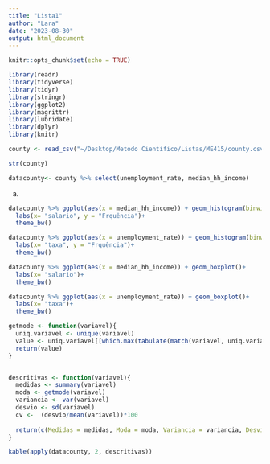 ```yaml
---
title: "Lista1"
author: "Lara"
date: "2023-08-30"
output: html_document
---
```


```r
knitr::opts_chunk$set(echo = TRUE)
```


```r
library(readr)
library(tidyverse)
library(tidyr)
library(stringr)
library(ggplot2)
library(magrittr)
library(lubridate)
library(dplyr)
library(knitr)
```

```r
county <- read_csv("~/Desktop/Metodo Cientifico/Listas/ME415/county.csv")
```

```r
str(county)
```

```r
datacounty<- county %>% select(unemployment_rate, median_hh_income)
```
a)
```r
datacounty %>% ggplot(aes(x = median_hh_income)) + geom_histogram(binwidth =700, col = 1)+
  labs(x= "salario", y = "Frquência")+
  theme_bw()
```

```r
datacounty %>% ggplot(aes(x = unemployment_rate)) + geom_histogram(binwidth =0.2, col = 1)+
  labs(x= "taxa", y = "Frquência")+
  theme_bw()
```

```r
datacounty %>% ggplot(aes(x = median_hh_income)) + geom_boxplot()+
  labs(x= "salario")+
  theme_bw()
```

```r
datacounty %>% ggplot(aes(x = unemployment_rate)) + geom_boxplot()+
  labs(x= "taxa")+
  theme_bw()
```

```r
getmode <- function(variavel){
  uniq.variavel <- unique(variavel)
  value <- uniq.variavel[[which.max(tabulate(match(variavel, uniq.variavel)))]]
  return(value)
}


descritivas <- function(variavel){
  medidas <- summary(variavel)
  moda <- getmode(variavel)
  variancia <- var(variavel)
  desvio <- sd(variavel)
  cv <-  (desvio/mean(variavel))*100
  
  return(c(Medidas = medidas, Moda = moda, Variancia = variancia, Desvio.Padrao = desvio, Coef.Variacao = cv))
}

kable(apply(datacounty, 2, descritivas))

```




